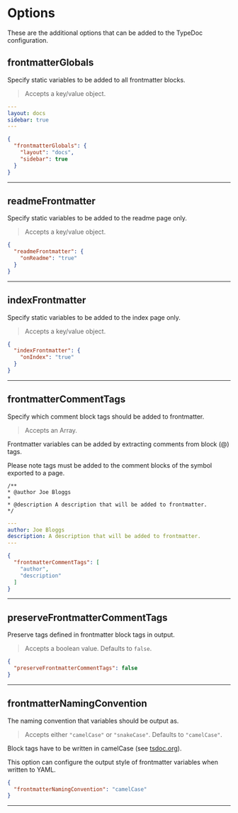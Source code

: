 
# Options

These are the additional options that can be added to the TypeDoc configuration.

## frontmatterGlobals

<Callout>Specify static variables to be added to all frontmatter blocks.</Callout>

> Accepts a key/value object.


```yaml filename="YAML"
---
layout: docs
sidebar: true
---
```


```json filename="typedoc.json"
{
  "frontmatterGlobals": {
    "layout": "docs",
    "sidebar": true
  }
}

```

___

## readmeFrontmatter

<Callout>Specify static variables to be added to the readme page only.</Callout>

> Accepts a key/value object.


```json filename="typedoc.json"
{
  "readmeFrontmatter": {
    "onReadme": "true"
  }
}

```

___

## indexFrontmatter

<Callout>Specify static variables to be added to the index page only.</Callout>

> Accepts a key/value object.


```json filename="typedoc.json"
{
  "indexFrontmatter": {
    "onIndex": "true"
  }
}

```

___

## frontmatterCommentTags

<Callout>Specify which comment block tags should be added to frontmatter.</Callout>

> Accepts an Array.

Frontmatter variables can be added by extracting comments from block (@) tags.

Please note tags must be added to the comment blocks of the symbol exported to a page.

 ```ansi filename="Block Tags (someModule.ts)"
 /**
 * @author Joe Bloggs
 *
 * @description A description that will be added to frontmatter.
 */
 ```

```yaml filename="YAML (someModule.md)"
---
author: Joe Bloggs
description: A description that will be added to frontmatter.
---
```


```json filename="typedoc.json"
{
  "frontmatterCommentTags": [
    "author",
    "description"
  ]
}

```

___

## preserveFrontmatterCommentTags

<Callout>Preserve tags defined in frontmatter block tags in output.</Callout>

> Accepts a boolean value. Defaults to `false`.


```json filename="typedoc.json"
{
  "preserveFrontmatterCommentTags": false
}

```

___

## frontmatterNamingConvention

<Callout>The naming convention that variables should be output as. </Callout>

> Accepts either `"camelCase"` or `"snakeCase"`. Defaults to `"camelCase"`.

Block tags have to be written in camelCase (see [tsdoc.org](https://tsdoc.org/pages/spec/tag_kinds)).

This option can configure the output style of frontmatter variables when written to YAML.


```json filename="typedoc.json"
{
  "frontmatterNamingConvention": "camelCase"
}

```

___